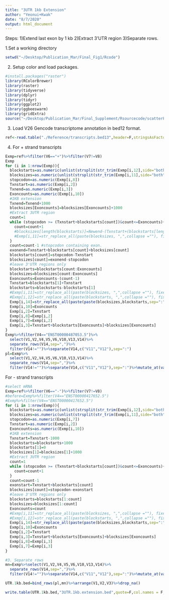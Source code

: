 ```yaml
---
title: "3UTR 1kb Extension"
author: "Yeonui+Kwak"
date: "8/7/2020"
output: html_document
---
```

Steps:
1)Extend last exon by 1 kb
2)Extract 3'UTR region
3)Separate rows.





1.Set a working directory
```R
setwd("~/Desktop/Publication_Mar/Final_Fig1/Rcode")

```

2. Setup color and load packages.
```r
#install.packages("raster")
library(RColorBrewer)
library(raster)
library(tidyverse)
library(dplyr)
library(tidyr)
library(ggplot2)
library(ggbeeswarm)
library(gridExtra)
source("~/Desktop/Publication_Mar/Final_Supplement/Rsourcecode/scatterPlot.R")
```

3. Load V26 Gencode transcriptome annotation in bed12 format.

```R
ref<-read.table("./Reference/transcripts.bed13",header=F,stringsAsFactors = F)
```

4. For + strand transcripts

```R
Exmp=ref%>%filter(V6=="+")%>%filter(V7!=V8)
Exmp
for (i in 1:nrow(Exmp)){
  blockstarts=as.numeric(unlist(strsplit(str_trim(Exmp[i,12],side="both"),",")))
  blocksizes=as.numeric(unlist(strsplit(str_trim(Exmp[i,11],side="both"),",")))
  stopcodon=as.numeric(Exmp[i,8])
  Txnstart=as.numeric(Exmp[i,2])
  Txnend=as.numeric(Exmp[i,3])
  Exoncounts=as.numeric(Exmp[i,10])
  #1KB extension
  Txnend=Txnend+1000
  blocksizes[Exoncounts]=blocksizes[Exoncounts]+1000
  #Extract 3UTR region
  count=1
  while (stopcodon >= (Txnstart+blockstarts[count])&count<=Exoncounts){
    count=count+1
    #blocksizes[length(blockstarts)]=Newend-(Txnstart+(blockstarts[length(blockstarts)]))
    #Exmp[i,11]=str_replace_all(paste(blocksizes, ",",collapse =""), fixed(" "), "")
  }
  count=count-1 #stopcodon containing exon.
  exonend=Txnstart+blockstarts[count]+blocksizes[count]
  blockstarts[count]=stopcodon-Txnstart
  blocksizes[count]=exonend-stopcodon
  #leave 3'UTR regions only
  blockstarts=blockstarts[count:Exoncounts]
  blocksizes=blocksizes[count:Exoncounts]
  Exoncounts=Exoncounts-(count-1)
  Txnstart=blockstarts[1]+Txnstart
  blockstarts=blockstarts-blockstarts[1]
  #Exmp[i,11]=str_replace_all(paste(blocksizes, ",",collapse =""), fixed(" "), "")
  #Exmp[i,12]=str_replace_all(paste(blockstarts, ",",collapse =""), fixed(" "), "")
  Exmp[i,14]=str_replace_all(paste(paste(blocksizes,blockstarts,sep=":"),",",collapse =""), fixed(" "), "")
  Exmp[i,10]=Exoncounts
  Exmp[i,2]=Txnstart
  Exmp[i,8]=Exmp[i,2]
  Exmp[i,7]=Exmp[i,2]
  Exmp[i,3]=Txnstart+blockstarts[Exoncounts]+blocksizes[Exoncounts]
}
Exmp%>%filter(V4=="ENST00000487053.5")%>%
  select(V1,V2,V4,V5,V6,V10,V13,V14)%>%
  separate_rows(V14,sep=",")%>%
  filter(V14!="")%>%separate(V14,c("V11","V12"),sep=":")
pl=Exmp%>%
  select(V1,V2,V4,V5,V6,V10,V13,V14)%>%
  separate_rows(V14,sep=",")%>%
  filter(V14!="")%>%separate(V14,c("V11","V12"),sep=":")%>%mutate_at(vars(V2,V11,V12,V10),.funs=as.numeric)%>%mutate(V2=V2+V12)%>%mutate(V3=V2+V11)%>%select(-V11,-V12)%>%select(V1,V2,V3,V4,V5,V6,V10,V13)%>% drop_na()
```
For - strand transcripts
```R
#select mRNA
Exmp=ref%>%filter(V6=="-")%>%filter(V7!=V8)
#before=Exmp%>%filter(V4=="ENST00000417652.5")
#Exmp%>%filter(V4=="ENST00000417652.5")
for (i in 1:nrow(Exmp)){
  blockstarts=as.numeric(unlist(strsplit(str_trim(Exmp[i,12],side="both"),",")))
  blocksizes=as.numeric(unlist(strsplit(str_trim(Exmp[i,11],side="both"),",")))
  stopcodon=as.numeric(Exmp[i,7])
  Txnstart=as.numeric(Exmp[i,2])
  Exoncounts=as.numeric(Exmp[i,10])
  #1KB extension
  Txnstart=Txnstart-1000
  blockstarts=blockstarts+1000
  blockstarts[1]=0
  blocksizes[1]=blocksizes[1]+1000
  #Extract 3UTR region
  count=1
  while (stopcodon >= (Txnstart+blockstarts[count])&count<=Exoncounts){
    count=count+1
  }
  count=count-1
  exonstart=Txnstart+blockstarts[count]
  blocksizes[count]=stopcodon-exonstart
  #leave 3'UTR regions only
  blockstarts=blockstarts[1:count]
  blocksizes=blocksizes[1:count]
  Exoncounts=count
  #Exmp[i,11]=str_replace_all(paste(blocksizes, ",",collapse =""), fixed(" "), "")
  #Exmp[i,12]=str_replace_all(paste(blockstarts, ",",collapse =""), fixed(" "), "")
  Exmp[i,14]=str_replace_all(paste(paste(blocksizes,blockstarts,sep=":"),",",collapse =""), fixed(" "), "")
  Exmp[i,10]=Exoncounts
  Exmp[i,2]=Txnstart
  Exmp[i,3]=Txnstart+blockstarts[Exoncounts]+blocksizes[Exoncounts]
  Exmp[i,8]=Exmp[i,3]
  Exmp[i,7]=Exmp[i,3]
}

#3. Separate rows
mn=Exmp%>%select(V1,V2,V4,V5,V6,V10,V13,V14)%>%
  separate_rows(V14,sep=",")%>%
  filter(V14!="")%>%separate(V14,c("V11","V12"),sep=":")%>%mutate_at(vars(V2,V11,V12,V10),.funs=as.numeric)%>%mutate(V2=V2+V12)%>%mutate(V3=V2+V11)%>%select(-V11,-V12)%>%select(V1,V2,V3,V4,V5,V6,V10,V13)%>% drop_na()

UTR.1kb.bed=bind_rows(pl,mn)%>%arrange(V1,V2,V3)%>%drop_na()

write.table(UTR.1kb.bed,"3UTR.1kb.extension.bed",quote=F,col.names = F,row.names = F,sep="\t")
```


